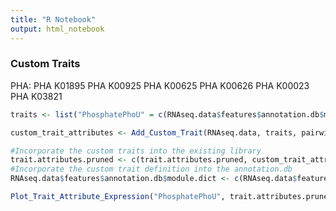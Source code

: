 ```yaml
---
title: "R Notebook"
output: html_notebook
---
```



### Custom Traits
PHA:
PHA	K01895
PHA	K00925
PHA	K00625
PHA	K00626
PHA	K00023
PHA	K03821
```r

traits <- list("PhosphatePhoU" = c(RNAseq.data$features$annotation.db$module.dict$`Phosphate transporter`, "K02039"))

custom_trait_attributes <- Add_Custom_Trait(RNAseq.data, traits, pairwise.distances, distance.metrics, bkgd.traits)

#Incorporate the custom traits into the existing library
trait.attributes.pruned <- c(trait.attributes.pruned, custom_trait_attributes)
#Incorporate the custom trait definition into the annotation.db
RNAseq.data$features$annotation.db$module.dict <- c(RNAseq.data$features$annotation.db$module.dict, traits)

```



```r
Plot_Trait_Attribute_Expression("PhosphatePhoU", trait.attributes.pruned, RNAseq.data)
```



